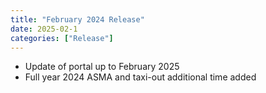 ```yaml
---
title: "February 2024 Release"
date: 2025-02-1
categories: ["Release"]
---
```


<script src="/rmarkdown-libs/header-attrs/header-attrs.js"></script>


<ul>
<li>Update of portal up to February 2025</li>
<li>Full year 2024 ASMA and taxi-out additional time added</li>
</ul>
